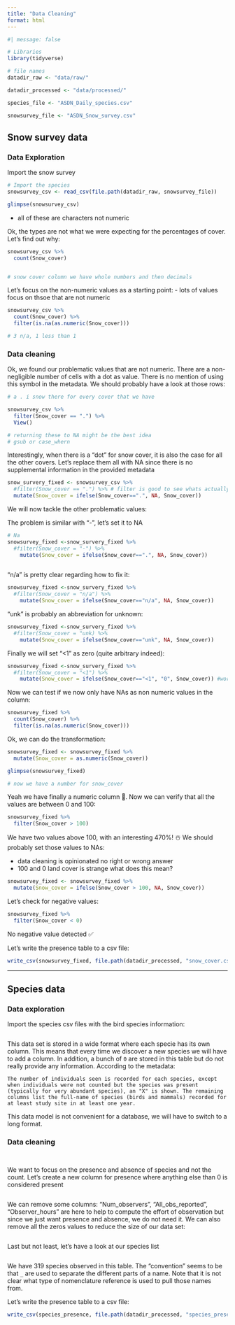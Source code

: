 ```yaml
---
title: "Data Cleaning"
format: html
---
```


```r
#| message: false  

# Libraries
library(tidyverse)

# file names
datadir_raw <- "data/raw/"

datadir_processed <- "data/processed/"

species_file <- "ASDN_Daily_species.csv"

snowsurvey_file <- "ASDN_Snow_survey.csv"
```


## Snow survey data

### Data Exploration

Import the snow survey

```r
# Import the species
snowsurvey_csv <- read_csv(file.path(datadir_raw, snowsurvey_file))

glimpse(snowsurvey_csv)

```
- all of these are characters not numeric

Ok, the types are not what we were expecting for the percentages of cover. Let's find out why:

```r
snowsurvey_csv %>%
  count(Snow_cover)


# snow cover column we have whole numbers and then decimals 
```

Let's focus on the non-numeric values as a starting point:
- lots of values focus on thsoe that are not numeric 

```r
snowsurvey_csv %>%
  count(Snow_cover) %>%
  filter(is.na(as.numeric(Snow_cover)))

# 3 n/a, 1 less than 1 
```

### Data cleaning

Ok, we found our problematic values that are not numeric. There are a non-negligible number of cells with a dot as value. There is no mention of using this symbol in the metadata. We should probably have a look at those rows:

```r
# a . i snow there for every cover that we have 

snowsurvey_csv %>%
  filter(Snow_cover == ".") %>%
  View() 

# returning these to NA might be the best idea 
# gsub or case_whern 


```

Interestingly, when there is a "dot" for snow cover, it is also the case for all the other covers. Let's replace them all with NA since there is no supplemental information in the provided metadata

```r
snow_survery_fixed <- snowsurvey_csv %>%
  #filter(Snow_cover == ".") %>% # filter is good to see whats actually occuring in the datast before applying it 
  mutate(Snow_cover = ifelse(Snow_cover==".", NA, Snow_cover)) 


```

We will now tackle the other problematic values:

The problem is similar with "-", let's set it to NA

```r
# Na
snowsurvey_fixed <-snow_survery_fixed %>% 
  #filter(Snow_cover = "-") %>%
    mutate(Snow_cover = ifelse(Snow_cover==".", NA, Snow_cover)) 
  


```

"n/a" is pretty clear regarding how to fix it:

```r
snowsurvey_fixed <-snow_survery_fixed %>% 
  #filter(Snow_cover = "n/a") %>%
    mutate(Snow_cover = ifelse(Snow_cover=="n/a", NA, Snow_cover)) 
```

"unk" is probably an abbreviation for unknown:

```r
snowsurvey_fixed <-snow_survery_fixed %>% 
  #filter(Snow_cover = "unk) %>%
    mutate(Snow_cover = ifelse(Snow_cover=="unk", NA, Snow_cover)) 
```

Finally we will set "<1" as zero (quite arbitrary indeed):

```r
snowsurvey_fixed <-snow_survery_fixed %>% 
  #filter(Snow_cover = "<1") %>%
    mutate(Snow_cover = ifelse(Snow_cover=="<1", "0", Snow_cover)) #working with character so coerce with 0  
```

Now we can test if we now only have NAs as non numeric values in the column:

```r

snowsurvey_fixed %>%
  count(Snow_cover) %>%
  filter(is.na(as.numeric(Snow_cover)))  

```

Ok, we can do the transformation:

```r
snowsurvey_fixed <- snowsurvey_fixed %>%
  mutate(Snow_cover = as.numeric(Snow_cover))

glimpse(snowsurvey_fixed)

# now we have a number for snow_cover 
```

Yeah we have finally a numeric column 🎉. Now we can verify that all the values are between 0 and 100:

```r
snowsurvey_fixed %>%
  filter(Snow_cover > 100)

```

We have two values above 100, with an interesting 470%! ☃️ We should probably set those values to NAs:

- data cleaning is opinionated no right or wrong answer 
- 100 and 0 land cover is strange what does this mean? 

```r
snowsurvey_fixed <- snowsurvey_fixed %>%
  mutate(Snow_cover = ifelse(Snow_cover > 100, NA, Snow_cover))
```

Let's check for negative values:

```r
snowsurvey_fixed %>%
  filter(Snow_cover < 0)

```

No negative value detected ✅

Let's write the presence table to a csv file:

```r
write_csv(snowsurvey_fixed, file.path(datadir_processed, "snow_cover.csv"))
```

<hr> 


## Species data

### Data exploration

Import the species csv files with the bird species information:

```r



```

This data set is stored in a wide format where each specie has its own column. This means that every time we discover a new species we will have to add a column. In addition, a bunch of `0` are stored in this table but do not really provide any information. According to the metadata:

```
The number of individuals seen is recorded for each species, except when individuals were not counted but the species was present (typically for very abundant species), an "X" is shown. The remaining columns list the full-name of species (birds and mammals) recorded for at least study site in at least one year.
```

This data model is not convenient for a database, we will have to switch to a long format.


### Data cleaning

```r

```


```r

```

We want to focus on the presence and absence of species and not the count. Let's create a new column for presence where anything else than 0 is considered present

```r

```

We can remove some columns: "Num_observers", "All_obs_reported", "Observer_hours" are here to help to compute the effort of observation but since we just want presence and absence, we do not need it. We can also remove all the zeros values to reduce the size of our data set:

```r

```

Last but not least, let's have a look at our species list

```r

```

We have 319 species observed in this table. The "convention" seems to be that `_` are used to separate the different parts of a name. Note that it is not clear what type of nomenclature reference is used to pull those names from.

Let's write the presence table to a csv file:

```r
write_csv(species_presence, file.path(datadir_processed, "species_presence.csv"))
```



